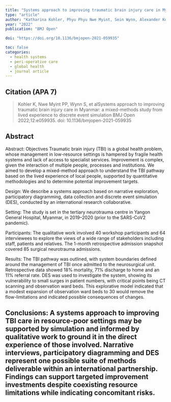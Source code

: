 ```yaml
---
title: "Systems approach to improving traumatic brain injury care in Myanmar: a mixed-methods study from lived experience to discrete event simulation"
type: "article"
author: "Katharina Kohler, Phyu Phyu Nwe Myint, Sein Wynn, Alexander Komashie, Robyn Winters, Myat Thu, Mu Mu Naing, Thinn Hlaing, Rowan Burnstein, Zaw Wai Soe, John Clarkson, David Menon, Peter John Hutchinson, Tom Bashford "
year: "2022"
publication: "BMJ Open"

doi: "https://doi.org/10.1136/bmjopen-2021-059935"

toc: false
categories:
  - health systems
  - peri-operative care
  - global health
  - journal article
---
```


## Citation (APA 7)

> Kohler K, Nwe Myint PP, Wynn S, et alSystems approach to improving traumatic brain injury care in Myanmar: a mixed-methods study from lived experience to discrete event simulation BMJ Open 2022;12:e059935. doi: 10.1136/bmjopen-2021-059935
 
## Abstract

Abstract: Objectives Traumatic brain injury (TBI) is a global health problem, whose management in low-resource settings is hampered by fragile health systems and lack of access to specialist services. Improvement is complex, given the interaction of multiple people, processes and institutions. We aimed to develop a mixed-method approach to understand the TBI pathway based on the lived experience of local people, supported by quantitative methodologies and to determine potential improvement targets.

Design: We describe a systems approach based on narrative exploration, participatory diagramming, data collection and discrete event simulation (DES), conducted by an international research collaborative.

Setting: The study is set in the tertiary neurotrauma centre in Yangon General Hospital, Myanmar, in 2019–2020 (prior to the SARS-CoV2 pandemic).

Participants: The qualitative work involved 40 workshop participants and 64 interviewees to explore the views of a wide range of stakeholders including staff, patients and relatives. The 1-month retrospective admission snapshot covered 85 surgical neurotrauma admissions.

Results: The TBI pathway was outlined, with system boundaries defined around the management of TBI once admitted to the neurosurgical unit. Retrospective data showed 18% mortality, 71% discharge to home and an 11% referral rate. DES was used to investigate the system, showing its vulnerability to small surges in patient numbers, with critical points being CT scanning and observation ward beds. This explorative model indicated that a modest expansion of observation ward beds to 30 would remove the flow-limitations and indicated possible consequences of changes.

Conclusions: A systems approach to improving TBI care in resource-poor settings may be supported by simulation and informed by qualitative work to ground it in the direct experience of those involved. Narrative interviews, participatory diagramming and DES represent one possible suite of methods deliverable within an international partnership. Findings can support targeted improvement investments despite coexisting resource limitations while indicating concomitant risks.
---
